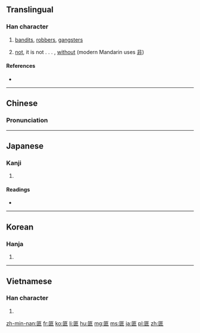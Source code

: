 ==Translingual==

===Han character===
{{Han char|rn=22|rad=匚|as=08|sn=10|four=7171<sub>1</sub>|canj=尸中一卜 (SLMY)|ids=⿷[[匚]][[非]]}}

# [[bandit]]s, [[robber]]s, [[gangster]]s
# {{context|archaic|lang=mul}} [[not]], it is not . . . , [[without]] (modern Mandarin uses [[非]])

====References====
* {{Han ref|kx=0153.450|dkj=02629|dj=0346.060|hdz=10087.010|uh=532A|ud=21290|bh=ADEA|bd=44522}}

----

==Chinese==
{{zh-hanzi-box|[[匪]]}}

===Pronunciation===
{{zh-pron
|m=fěi
|c=fei2
|mc=y
|oc=y
|ma=
|cat=n
}}

----

==Japanese==

===Kanji===
{{ja-kanji|grade=|rs=匚08}}

# {{defn|lang=ja|sort=匚08}}

====Readings====
* {{ja-readings|on=[[ひ]] (hi)|kun=[[はこ]] (hako), [[かたみ]] (katami), [[あらず]] (arazu)}}

----

==Korean==

===Hanja===
{{ko-hanja|hangeul=[[비]], [[분]]|rv=bi, bun|mr=pi, pun}}

# {{defn|lang=ko|sort=匚08}}

----

==Vietnamese==

===Han character===
{{vi-hantu|[[phỉ]]|=匚08}}
{{vi-readings|rs=匚08| hanviet = phỉ}}

# {{defn|vi|sort=匚08}}

[[zh-min-nan:匪]]
[[fr:匪]]
[[ko:匪]]
[[li:匪]]
[[hu:匪]]
[[mg:匪]]
[[ms:匪]]
[[ja:匪]]
[[pl:匪]]
[[zh:匪]]